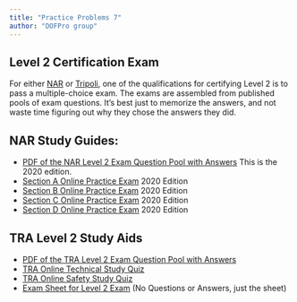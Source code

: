```yaml
---
title: "Practice Problems 7"
author: "DOFPro group"
---
```


## Level 2 Certification Exam

For either [NAR](https://www.nar.org/high-power-rocketry-info/) or [Tripoli](http://www.tripoli.org/Level2), one of the qualifications for certifying Level 2 is to pass a multiple-choice exam. The exams are assembled from published pools of exam questions. It's best just to memorize the answers, and not waste time figuring out why they chose the answers they did.

## NAR Study Guides:

* [PDF of the NAR Level 2 Exam Question Pool with Answers](https://www.nar.org/wp-content/uploads/2020/10/HPRL2-2020-V2_STUDY_GUIDE.pdf) This is the 2020 edition.
* [Section A Online Practice Exam](https://www.nar.org/wp-content/uploads/2021/05/NAR_HPRL2-2020_SECTION-A.htm) 2020 Edition
* [Section B Online Practice Exam](https://www.nar.org/wp-content/uploads/2021/05/NAR_HPRL2-2020_SECTION-B.htm) 2020 Edition
* [Section C Online Practice Exam](https://www.nar.org/wp-content/uploads/2021/05/NAR_HPRL2-2020_SECTION-C.htm) 2020 Edition
* [Section D Online Practice Exam](https://www.nar.org/wp-content/uploads/2021/05/NAR_HPRL2-2020_SECTION-D.htm) 2020 Edition

## TRA Level 2 Study Aids

* [PDF of the TRA Level 2 Exam Question Pool with Answers](https://www.tripoli.org/docs.ashx?id=1104356)
* [TRA Online Technical Study Quiz](https://forms.office.com/r/dM894iJRfS)
* [TRA Online Safety Study Quiz](https://forms.office.com/r/dM894iJRfS)
* [Exam Sheet for Level 2 Exam](https://www.tripoli.org/docs.ashx?id=883724) (No Questions or Answers, just the sheet)